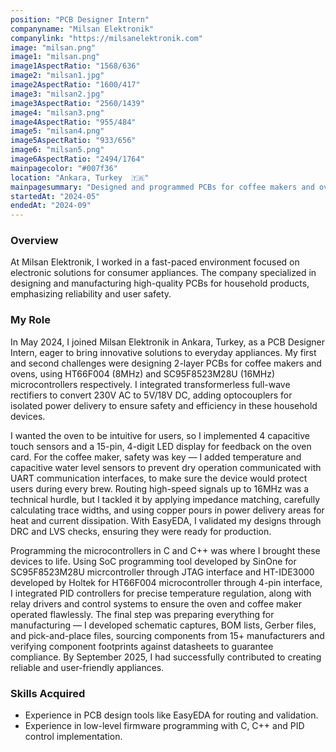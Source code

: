 ```yaml
---
position: "PCB Designer Intern"
companyname: "Milsan Elektronik"
companylink: "https://milsanelektronik.com"
image: "milsan.png"
image1: "milsan.png"
image1AspectRatio: "1568/636"
image2: "milsan1.jpg"
image2AspectRatio: "1600/417"
image3: "milsan2.jpg"
image3AspectRatio: "2560/1439"
image4: "milsan3.png"
image4AspectRatio: "955/484"
image5: "milsan4.png"
image5AspectRatio: "933/656"
image6: "milsan5.png"
image6AspectRatio: "2494/1764"
mainpagecolor: "#007f36"
location: "Ankara, Turkey  🇹🇷"
mainpagesummary: "Designed and programmed PCBs for coffee makers and ovens, integrating company's requirements and ensuring manufacturing capabilities"
startedAt: "2024-05"
endedAt: "2024-09"
---
```


### Overview
At Milsan Elektronik, I worked in a fast-paced environment focused on electronic solutions for consumer appliances. The company specialized in designing and manufacturing high-quality PCBs for household products, emphasizing reliability and user safety.

### My Role
In May 2024, I joined Milsan Elektronik in Ankara, Turkey, as a PCB Designer Intern, eager to bring innovative solutions to everyday appliances. My first and second challenges were designing 2-layer PCBs for coffee makers and ovens, using HT66F004 (8MHz) and SC95F8523M28U (16MHz) microcontrollers respectively. I integrated transformerless full-wave rectifiers to convert 230V AC to 5V/18V DC, adding optocouplers for isolated power delivery to ensure safety and efficiency in these household devices.

I wanted the oven to be intuitive for users, so I implemented 4 capacitive touch sensors and a 15-pin, 4-digit LED display for feedback on the oven card. For the coffee maker, safety was key — I added temperature and capacitive water level sensors to prevent dry operation communicated with UART communication interfaces, to make sure the device would protect users during every brew. Routing high-speed signals up to 16MHz was a technical hurdle, but I tackled it by applying impedance matching, carefully calculating trace widths, and using copper pours in power delivery areas for heat and current dissipation. With EasyEDA, I validated my designs through DRC and LVS checks, ensuring they were ready for production.

Programming the microcontrollers in C and C++ was where I brought these devices to life. Using SoC programming tool developed by SinOne for SC95F8523M28U micrcontroller through JTAG interface and HT-IDE3000 developed by Holtek for HT66F004 microcontroller through 4-pin interface, I integrated PID controllers for precise temperature regulation, along with relay drivers and control systems to ensure the oven and coffee maker operated flawlessly. The final step was preparing everything for manufacturing — I developed schematic captures, BOM lists, Gerber files, and pick-and-place files, sourcing components from 15+ manufacturers and verifying component footprints against datasheets to guarantee compliance. By September 2025, I had successfully contributed to creating reliable and user-friendly appliances.

### Skills Acquired
- Experience  in PCB design tools like EasyEDA for routing and validation.
- Experience in low-level firmware programming with C, C++ and PID control implementation.
